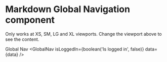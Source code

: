 
<Meta
  title="Newskit/Global Navigation"
  component={GlobalNav}
/>

# Markdown Global Navigation component
Only works at XS, SM, LG and XL viewports. Change the viewport above to see the content.

Global Nav
<Canvas>
  <Story name="GlobalNav Logged In/Out">
    <NewsKitProvider theme={TimesWebLightTheme}>
      <GlobalNav isLoggedIn={boolean('Is logged in', false)} data={data} />
    </NewsKitProvider>
  </Story>
</Canvas>


